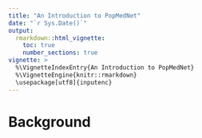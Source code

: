 ```yaml
---
title: "An Introduction to PopMedNet"
date: "`r Sys.Date()`"
output: 
  rmarkdown::html_vignette:
    toc: true
    number_sections: true
vignette: >
  %\VignetteIndexEntry{An Introduction to PopMedNet}
  %\VignetteEngine{knitr::rmarkdown}
  \usepackage[utf8]{inputenc}
---
```

# Background

